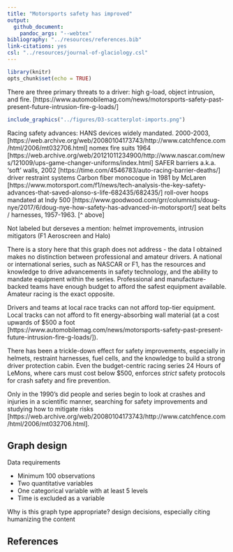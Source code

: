 ```yaml
---
title: "Motorsports safety has improved"
output: 
  github_document: 
    pandoc_args: "--webtex"
bibliography: "../resources/references.bib"
link-citations: yes
csl: "../resources/journal-of-glaciology.csl"
---
```


```r
library(knitr)
opts_chunk$set(echo = TRUE)
```

There are three primary threats to a driver: high g-load, object intrusion, and fire. [https://www.automobilemag.com/news/motorsports-safety-past-present-future-intrusion-fire-g-loads/]


```r
include_graphics("../figures/D3-scatterplot-imports.png")    
```

Racing safety advances:
  HANS devices widely mandated. 2000-2003, [https://web.archive.org/web/20080104173743/http://www.catchfence.com/html/2006/mt032706.html]
  nomex fire suits 1964 [https://web.archive.org/web/20121011234900/http://www.nascar.com/news/121009/ups-game-changer-uniforms/index.html]
  SAFER barriers a.k.a. 'soft' walls, 2002 [https://time.com/4546783/auto-racing-barrier-deaths/]
  driver restraint systems
  Carbon fiber monocoque in 1981 by McLaren [https://www.motorsport.com/f1/news/tech-analysis-the-key-safety-advances-that-saved-alonso-s-life-682435/682435/]
  roll-over hoops mandated at Indy 500 [https://www.goodwood.com/grr/columnists/doug-nye/2017/6/doug-nye-how-safety-has-advanced-in-motorsport/]
  seat belts / harnesses, 1957-1963. [^ above]
  
Not labeled but derseves a mention: helmet improvements, intrusion mitigators (F1 Aeroscreen and Halo)

There is a story here that this graph does not address - the data I obtained makes no distinction between professional and amateur drivers. A national or international series, such as NASCAR or F1, has the resources and knowledge to drive advancements in safety technology, and the ability to mandate equipment within the series. Professional and manufacture-backed teams have enough budget to afford the safest equipment available. Amateur racing is the exact opposite.

Drivers and teams at local race tracks can not afford top-tier equipment. Local tracks can not afford to fit energy-absorbing wall material (at a cost upwards of $500 a foot [https://www.automobilemag.com/news/motorsports-safety-past-present-future-intrusion-fire-g-loads/]). 

There has been a trickle-down effect for safety improvements, especially in helmets, restraint harnesses, fuel cells, and the knowledge to build a strong driver protection cabin. Even the budget-centric racing series 24 Hours of LeMons, where cars must cost below $500, enforces *strict* safety protocols for crash safety and fire prevention.

Only in the 1990's did people and series begin to look at crashes and injuries in a scientific manner, searching for safety improvements and studying how to mitigate risks [https://web.archive.org/web/20080104173743/http://www.catchfence.com/html/2006/mt032706.html].

## Graph design
 
Data requirements

- Minimum 100 observations
- Two quantitative variables
- One categorical variable with at least 5 levels
- Time is excluded as a variable

Why is this graph type appropriate? design decisions, especially citing humanizing the content

## References
